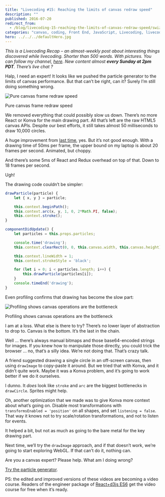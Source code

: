 ```yaml
---
title: "Livecoding #15: Reaching the limits of canvas redraw speed"
description: ""
published: 2016-07-20
redirect_from:
  - /blog/livecoding-15-reaching-the-limits-of-canvas-redraw-speed/swizec/6875
categories: "canvas, coding, Front End, JavaScript, Livecoding, livecoding, react, Technical"
hero: ../../../defaultHero.jpg
---
```


_This is a Livecoding Recap – an almost-weekly post about interesting things discovered while livecoding. Shorter than 500 words. With pictures. You can follow my channel, [here](https://livecoding.tv/swizec). New content almost **every Sunday at 2pm PDT**. There’s live chat ?_

Halp, I need an expert! It looks like we pushed the particle generator to the limits of canvas performance. But that can’t be right, can it? Surely I’m still doing something wrong.

![Pure canvas frame redraw speed](./img/1hECepL.gif)

Pure canvas frame redraw speed

We removed everything that could possibly slow us down. There’s no more React or Konva for the main drawing part. All that’s left are the raw HTML5 canvas APIs. Despite our best efforts, it still takes almost 50 milliseconds to draw 10,000 circles.

A huge improvement from [last time](https://swizec.com/blog/livecoding-14-mostly-smooth-animation-up-to-4000-elements-with-react-and-canvas/swizec/6864), yes. But it’s not good enough. With a drawing time of 50ms per frame, the upper bound on my laptop is about 20 frames per second. Animated, but choppy.

And there’s some 5ms of React and Redux overhead on top of that. Down to 18 frames per second.

Ugh!

The drawing code couldn’t be simpler:

```javascript
drawParticle(particle) {
    let { x, y } = particle;

    this.context.beginPath();
    this.context.arc(x, y, 1, 0, 2*Math.PI, false);
    this.context.stroke();
}

componentDidUpdate() {
    let particles = this.props.particles;

    console.time('drawing');
    this.context.clearRect(0, 0, this.canvas.width, this.canvas.height);

    this.context.lineWidth = 1;
    this.context.strokeStyle = 'black';

    for (let i = 0; i < particles.length; i++) {
        this.drawParticle(particles[i]);
    }
    console.timeEnd('drawing');
}
```

Even profiling confirms that drawing has become the slow part:

![Profiling shows canvas operations are the bottleneck](./img/gNnlJjf.gif)

Profiling shows canvas operations are the bottleneck

I am at a loss. What else is there to try? There’s no lower layer of abstraction to drop to. Canvas is the bottom. It’s the last in the chain.

Well … there’s always manual bitmaps and those base64-encoded strings for images. If you knew how to manipulate those directly, you could trick the browser … no, that’s a silly idea. We’re not doing that. That’s crazy talk.

A friend suggested drawing a single circle in an off-screen canvas, then using `drawImage` to copy-paste it around. But we tried that with Konva, and it didn’t quite work. Maybe it was a Konva problem, and it’s going to work better if we do it ourselves.

I dunno. It _does_ look like `stroke` and `arc` are the biggest bottlenecks in `drawCircle`. Sprites might help.

Oh, another optimization that we made was to give Konva more context about what’s going on. Disable most transformations with `transformsEnabled = 'position'` on all shapes, and set `listening = false`. That way it knows not to try scale/rotation transformations, and not to listen for events.

It helped a bit, but not as much as going to the bare metal for the key drawing part.

Next time, we’ll try the `drawImage` approach, and if that doesn’t work, we’re going to start exploring WebGL. If that can’t do it, nothing can.

Are you a canvas expert? Please help. What am I doing wrong?

[Try the particle generator](http://swizec.github.io/react-particles-experiment/).

PS: the edited and improved versions of these videos are becoming a video course. Readers of the engineer package of [React+d3js ES6](https://swizec.com/reactd3js/) get the video course for free when it’s ready.
